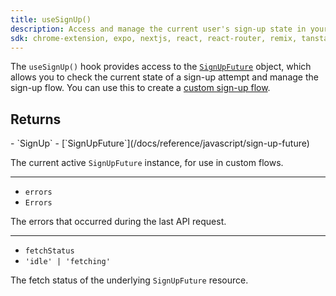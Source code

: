 ```yaml
---
title: useSignUp()
description: Access and manage the current user's sign-up state in your React application with Clerk's useSignUp() hook.
sdk: chrome-extension, expo, nextjs, react, react-router, remix, tanstack-react-start
---
```


The `useSignUp()` hook provides access to the [`SignUpFuture`](/docs/reference/javascript/sign-up-future) object, which allows you to check the current state of a sign-up attempt and manage the sign-up flow. You can use this to create a [custom sign-up flow](/docs/guides/development/custom-flows/overview#sign-up-flow).

## Returns

<Properties>
  - `SignUp`
  - [`SignUpFuture`](/docs/reference/javascript/sign-up-future)

  The current active `SignUpFuture` instance, for use in custom flows.

  ---

  - `errors`
  - `Errors`

  The errors that occurred during the last API request.

  ---

  - `fetchStatus`
  - `'idle' | 'fetching'`

  The fetch status of the underlying `SignUpFuture` resource.
</Properties>
